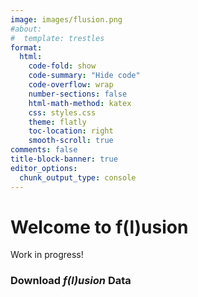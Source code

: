 ```yaml
---
image: images/flusion.png
#about:
#  template: trestles
format:
  html:
    code-fold: show
    code-summary: "Hide code"
    code-overflow: wrap
    number-sections: false
    html-math-method: katex
    css: styles.css
    theme: flatly
    toc-location: right
    smooth-scroll: true
comments: false
title-block-banner: true
editor_options: 
  chunk_output_type: console
---
```


# Welcome to f(l)usion 
Work in progress! 

### Download *f(l)usion* Data



